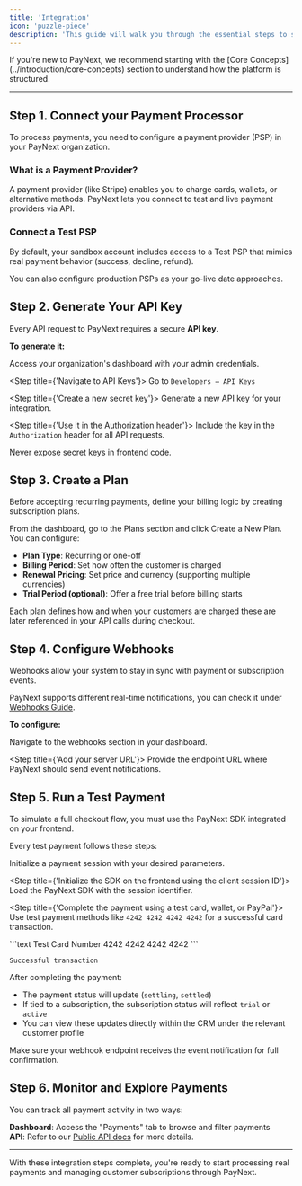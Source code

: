 ```yaml
---
title: 'Integration'
icon: 'puzzle-piece'
description: 'This guide will walk you through the essential steps to start accepting payments and managing subscriptions with PayNext.'
---
```


<Note>
If you're new to PayNext, we recommend starting with the [Core Concepts](../introduction/core-concepts) section to understand how the platform is structured.
</Note>

---

## Step 1. Connect your Payment Processor

To process payments, you need to configure a payment provider (PSP) in your PayNext organization.

### What is a Payment Provider?

A payment provider (like Stripe) enables you to charge cards, wallets, or alternative methods. PayNext lets you connect to test and live payment providers via API.

### Connect a Test PSP

By default, your sandbox account includes access to a Test PSP that mimics real payment behavior (success, decline, refund).

<Tip>
You can also configure production PSPs as your go-live date approaches.
</Tip>

## Step 2. Generate Your API Key

Every API request to PayNext requires a secure **API key**.

**To generate it:**

<Steps>
<Step title={'Log into your PayNext Dashboard'}>
Access your organization's dashboard with your admin credentials.
</Step>

<Step title={'Navigate to API Keys'}>
Go to `Developers → API Keys`
</Step>

<Step title={'Create a new secret key'}>
Generate a new API key for your integration.
</Step>

<Step title={'Use it in the Authorization header'}>
Include the key in the `Authorization` header for all API requests.
</Step>
</Steps>

<Warning>
Never expose secret keys in frontend code.
</Warning>

## Step 3. Create a Plan

Before accepting recurring payments, define your billing logic by creating subscription plans.

From the dashboard, go to the Plans section and click Create a New Plan. You can configure:

- **Plan Type**: Recurring or one-off
- **Billing Period**: Set how often the customer is charged
- **Renewal Pricing**: Set price and currency (supporting multiple currencies)
- **Trial Period (optional)**: Offer a free trial before billing starts

<Note>
Each plan defines how and when your customers are charged these are later referenced in your API calls during checkout.
</Note>

## Step 4. Configure Webhooks

Webhooks allow your system to stay in sync with payment or subscription events.

PayNext supports different real-time notifications, you can check it under [Webhooks Guide](../../webhooks/introduction/getting-started).

**To configure:**

<Steps>
<Step title={'Go to Developers → Webhooks'}>
Navigate to the webhooks section in your dashboard.
</Step>

<Step title={'Add your server URL'}>
Provide the endpoint URL where PayNext should send event notifications.
</Step>
</Steps>

## Step 5. Run a Test Payment

To simulate a full checkout flow, you must use the PayNext SDK integrated on your frontend.

Every test payment follows these steps:

<Steps>
<Step title={'Create a client session from your backend using the API'}>
Initialize a payment session with your desired parameters.
</Step>

<Step title={'Initialize the SDK on the frontend using the client session ID'}>
Load the PayNext SDK with the session identifier.
</Step>

<Step title={'Complete the payment using a test card, wallet, or PayPal'}>
Use test payment methods like `4242 4242 4242 4242` for a successful card transaction.

<CodeGroup>
```text Test Card Number
4242 4242 4242 4242
```

```text Expected Result
Successful transaction
```
</CodeGroup>
</Step>
</Steps>

After completing the payment:

- The payment status will update (`settling`, `settled`)
- If tied to a subscription, the subscription status will reflect `trial` or `active`
- You can view these updates directly within the CRM under the relevant customer profile

<Check>
Make sure your webhook endpoint receives the event notification for full confirmation.
</Check>

## Step 6. Monitor and Explore Payments

You can track all payment activity in two ways:

**Dashboard**: Access the "Payments" tab to browse and filter payments  
**API**: Refer to our [Public API docs](../../api-reference/introduction/getting-started) for more details.

---

With these integration steps complete, you're ready to start processing real payments and managing customer subscriptions through PayNext.
